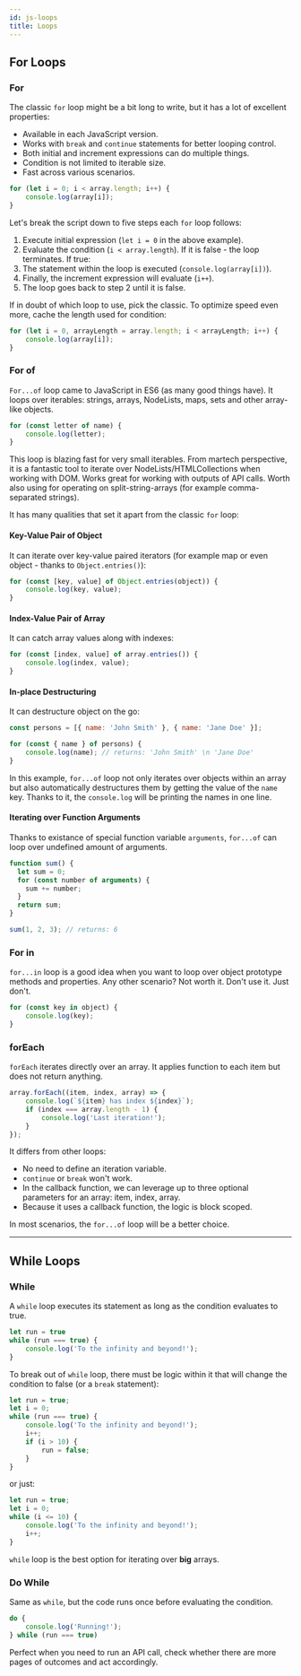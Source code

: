 ```yaml
---
id: js-loops
title: Loops
---
```



<LeadText content="JavaScript offers four for loops and two while loops. What's the difference?" />

## For Loops

### For

The classic `for` loop might be a bit long to write, but it has a lot of excellent properties:
- Available in each JavaScript version.
- Works with `break` and `continue` statements for better looping control.
- Both initial and increment expressions can do multiple things.
- Condition is not limited to iterable size.
- Fast across various scenarios.

```js {1} title="Example of for loop iterating over an array"
for (let i = 0; i < array.length; i++) {
    console.log(array[i]);
}
```

Let's break the script down to five steps each `for` loop follows:
1. Execute initial expression (`let i = 0` in the above example).
2. Evaluate the condition (`i < array.length`). If it is false - the loop terminates. If true:
3. The statement within the loop is executed (`console.log(array[i])`).
4. Finally, the increment expression will evaluate (`i++`).
5. The loop goes back to step 2 until it is false.

If in doubt of which loop to use, pick the classic. To optimize speed even more, cache the length used for condition:

```js {1} title="Initial expression assigns array.length to a variable to cache it"
for (let i = 0, arrayLength = array.length; i < arrayLength; i++) {
    console.log(array[i]);
}
```

### For of

`For...of` loop came to JavaScript in ES6 (as many good things have). It loops over iterables: strings, arrays, NodeLists, maps, sets and other array-like objects.

```js {1} title="Example of for...of loop iterating over letters of a string"
for (const letter of name) {
    console.log(letter);
}
```

This loop is blazing fast for very small iterables. From martech perspective, it is a fantastic tool to iterate over NodeLists/HTMLCollections when working with DOM. Works great for working with outputs of API calls. Worth also using for operating on split-string-arrays (for example comma-separated strings).

It has many qualities that set it apart from the classic `for` loop:

#### Key-Value Pair of Object

It can iterate over key-value paired iterators (for example map or even object - thanks to `Object.entries()`):

```js {1}
for (const [key, value] of Object.entries(object)) {
    console.log(key, value);
}
```

#### Index-Value Pair of Array

It can catch array values along with indexes:

```js {1}
for (const [index, value] of array.entries()) {
    console.log(index, value);
}
```

#### In-place Destructuring

It can destructure object on the go:

```js {3}
const persons = [{ name: 'John Smith' }, { name: 'Jane Doe' }];

for (const { name } of persons) {
    console.log(name); // returns: 'John Smith' \n 'Jane Doe'
}
```

In this example, `for...of` loop not only iterates over objects within an array but also automatically destructures them by getting the value of the `name` key. Thanks to it, the `console.log` will be printing the names in one line.

#### Iterating over Function Arguments

Thanks to existance of special function variable `arguments`, `for...of` can loop over undefined amount of arguments.

```js {3} title="Function will return sum of any number of integers provided thanks to for-of loop"
function sum() {
  let sum = 0;
  for (const number of arguments) {
    sum += number;
  }
  return sum;
}

sum(1, 2, 3); // returns: 6
```

### For in

`for...in` loop is a good idea when you want to loop over object prototype methods and properties. Any other scenario? Not worth it. Don't use it. Just don't.

```js {1}
for (const key in object) {
    console.log(key);
}
```

### forEach

`forEach` iterates directly over an array. It applies function to each item but does not return anything.

```js {1}
array.forEach((item, index, array) => {
    console.log(`${item} has index ${index}`);
    if (index === array.length - 1) {
        console.log('Last iteration!');
    }
});
```

It differs from other loops:
- No need to define an iteration variable.
- `continue` or `break` won't work.
- In the callback function, we can leverage up to three optional parameters for an array: item, index, array.
- Because it uses a callback function, the logic is block scoped.

In most scenarios, the `for...of` loop will be a better choice.

----

## While Loops

### While

A `while` loop executes its statement as long as the condition evaluates to true.

```js {2} title="Infinite while loop"
let run = true
while (run === true) {
    console.log('To the infinity and beyond!');
}
```

To break out of `while` loop, there must be logic within it that will change the condition to false (or a `break` statement):

```js {3}
let run = true;
let i = 0;
while (run === true) {
    console.log('To the infinity and beyond!');
    i++;
    if (i > 10) {
        run = false;
    }
}
```

or just:

```js {3} title="This loop has the same outcome as the one above"
let run = true;
let i = 0;
while (i <= 10) {
    console.log('To the infinity and beyond!');
    i++;
}
```

`while` loop is the best option for iterating over **big** arrays.

### Do While

Same as `while`, but the code runs once before evaluating the condition.

```js
do {
    console.log('Running!');
} while (run === true)
```

Perfect when you need to run an API call, check whether there are more pages of outcomes and act accordingly.